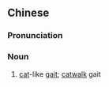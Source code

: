 ==Chinese==
{{zh-forms|s=猫步}}

===Pronunciation===
{{zh-pron
|m=māobù,er=1
|c=maau1 bou6
|cat=n
}}

===Noun===
{{zh-noun}}

# [[cat]]-like [[gait]]; [[catwalk]] gait